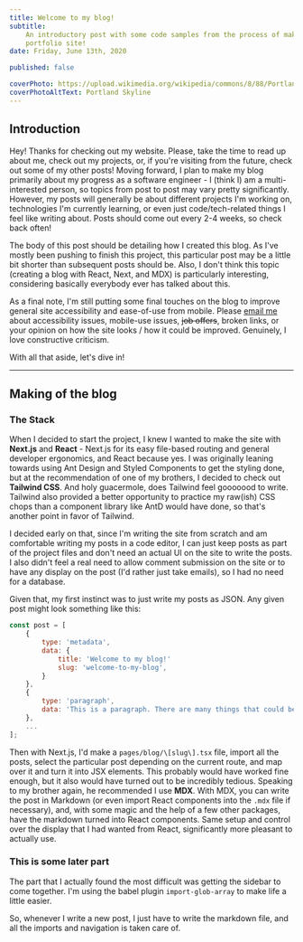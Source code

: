 ```yaml
---
title: Welcome to my blog!
subtitle:
    An introductory post with some code samples from the process of making this
    portfolio site!
date: Friday, June 13th, 2020

published: false

coverPhoto: https://upload.wikimedia.org/wikipedia/commons/8/88/Portland_and_Mt._Hood_from_Pittock_Mansion.jpg
coverPhotoAltText: Portland Skyline
---
```


## Introduction

Hey! Thanks for checking out my website. Please, take the time to read up about
me, check out my projects, or, if you're visiting from the future, check out
some of my other posts! Moving forward, I plan to make my blog primarily about
my progress as a software engineer - I (think I) am a multi-interested person,
so topics from post to post may vary pretty significantly. However, my posts
will generally be about different projects I'm working on, technologies I'm
currently learning, or even just code/tech-related things I feel like writing
about. Posts should come out every 2-4 weeks, so check back often!

The body of this post should be detailing how I created this blog. As I've
mostly been pushing to finish this project, this particular post may be a little
bit shorter than subsequent posts should be. Also, I don't think this topic
(creating a blog with React, Next, and MDX) is particularly interesting,
considering basically everybody ever has talked about this.

As a final note, I'm still putting some final touches on the blog to improve
general site accessibility and ease-of-use from mobile. Please
[email me](mailto:jaimegensler0@gmail.com) about accessibility issues,
mobile-use issues, ~~job offers~~, broken links, or your opinion on how the site
looks / how it could be improved. Genuinely, I love constructive criticism.

With all that aside, let's dive in!

---

## Making of the blog

### The Stack

When I decided to start the project, I knew I wanted to make the site with
**Next.js** and **React** - Next.js for its easy file-based routing and general
developer ergonomics, and React because yes. I was originally leaning towards
using Ant Design and Styled Components to get the styling done, but at the
recommendation of one of my brothers, I decided to check out **Tailwind CSS**.
And holy guacermole, does Tailwind feel gooooood to write. Tailwind also
provided a better opportunity to practice my raw(ish) CSS chops than a component
library like AntD would have done, so that's another point in favor of Tailwind.

I decided early on that, since I'm writing the site from scratch and am
comfortable writing my posts in a code editor, I can just keep posts as part of
the project files and don't need an actual UI on the site to write the posts. I
also didn't feel a real need to allow comment submission on the site or to have
any display on the post (I'd rather just take emails), so I had no need for a
database.

Given that, my first instinct was to just write my posts as JSON. Any given post
might look something like this:

```js
const post = [
    {
        type: 'metadata',
        data: {
            title: 'Welcome to my blog!'
            slug: 'welcome-to-my-blog',
        }
    },
    {
        type: 'paragraph',
        data: 'This is a paragraph. There are many things that could be written here.'
    },
    ...
];
```

Then with Next.js, I'd make a `pages/blog/\[slug\].tsx` file, import all the
posts, select the particular post depending on the current route, and map over
it and turn it into JSX elements. This probably would have worked fine enough,
but it also would have turned out to be incredibly tedious. Speaking to my
brother again, he recommended I use **MDX**. With MDX, you can write the post in
Markdown (or even import React components into the `.mdx` file if necessary),
and, with some magic and the help of a few other packages, have the markdown
turned into React components. Same setup and control over the display that I had
wanted from React, significantly more pleasant to actually use.

### This is some later part

The part that I actually found the most difficult was getting the sidebar to
come together. I'm using the babel plugin `import-glob-array` to make life a
little easier.

So, whenever I write a new post, I just have to write the markdown file, and all
the imports and navigation is taken care of.
